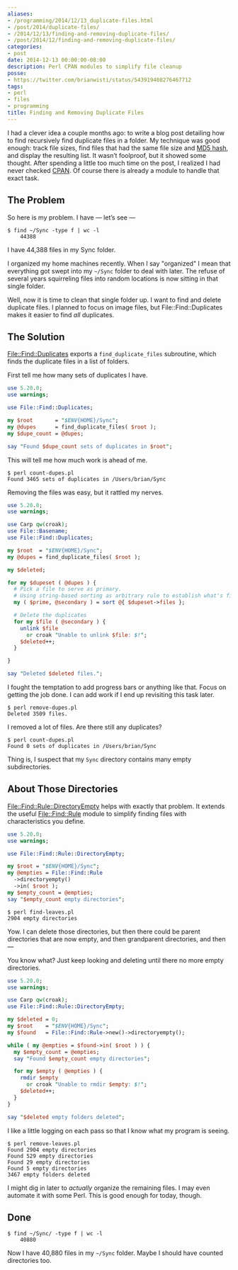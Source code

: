 ```yaml
---
aliases:
- /programming/2014/12/13_duplicate-files.html
- /post/2014/duplicate-files/
- /2014/12/13/finding-and-removing-duplicate-files/
- /post/2014/12/finding-and-removing-duplicate-files/
categories:
- post
date: 2014-12-13 00:00:00-08:00
description: Perl CPAN modules to simplify file cleanup
posse:
- https://twitter.com/brianwisti/status/543919408276467712
tags:
- perl
- files
- programming
title: Finding and Removing Duplicate Files
---
```


I had a clever idea a couple months ago: to write a blog post detailing
how to find recursively find duplicate files in a folder. My technique
was good enough: track file sizes, find files that had the same file
size and [MD5 hash](http://en.wikipedia.org/wiki/MD5#MD5_hashes), and
display the resulting list. It wasn’t foolproof, but it showed some
thought. After spending a little too much time on the post, I realized I
had never checked [CPAN](http://www.cpan.org/). Of course there is
already a module to handle that exact task.

## The Problem

So here is my problem. I have — let’s see —

```
$ find ~/Sync -type f | wc -l
    44388
```

I have 44,388 files in my Sync folder.

I organized my home machines recently. When I say "organized" I mean
that everything got swept into my `~/Sync` folder to deal with later.
The refuse of several years squirreling files into random locations is
now sitting in that single folder.

Well, now it is time to clean that single folder up. I want to find and
delete duplicate files. I planned to focus on image files, but
File::Find::Duplicates makes it easier to find *all* duplicates.

## The Solution

[File::Find::Duplicates](https://metacpan.org/pod/File::Find::Duplicates)
exports a `find_duplicate_files` subroutine, which finds the duplicate
files in a list of folders.

First tell me how many sets of duplicates I have.

```perl file="count-dupes.pl"
use 5.20.0;
use warnings;

use File::Find::Duplicates;

my $root       = "$ENV{HOME}/Sync";
my @dupes      = find_duplicate_files( $root );
my $dupe_count = @dupes;

say "Found $dupe_count sets of duplicates in $root";
```

This will tell me how much work is ahead of me.

```
$ perl count-dupes.pl
Found 3465 sets of duplicates in /Users/brian/Sync
```

Removing the files was easy, but it rattled my nerves.

```perl file="remove-dupes.pl"
use 5.20.0;
use warnings;

use Carp qw(croak);
use File::Basename;
use File::Find::Duplicates;

my $root  = "$ENV{HOME}/Sync";
my @dupes = find_duplicate_files( $root );

my $deleted;

for my $dupeset ( @dupes ) {
  # Pick a file to serve as primary.
  # Using string-based sorting as arbitrary rule to establish what's first.
  my ( $prime, @secondary ) = sort @{ $dupeset->files };

  # Delete the duplicates
  for my $file ( @secondary ) {
    unlink $file
      or croak "Unable to unlink $file: $!";
    $deleted++;
  }

}

say "Deleted $deleted files.";
```

I fought the temptation to add progress bars or anything like that.
Focus on getting the job done. I can add work if I end up revisiting
this task later.

```
$ perl remove-dupes.pl
Deleted 3509 files.
```

I removed a lot of files. Are there still any duplicates?

```
$ perl count-dupes.pl
Found 0 sets of duplicates in /Users/brian/Sync
```

Thing is, I suspect that my `Sync` directory contains many empty
subdirectories.

## About Those Directories

[File::Find::Rule::DirectoryEmpty](https://metacpan.org/pod/File::Find::Rule::DirectoryEmpty)
helps with exactly that problem. It extends the useful
[File::Find::Rule](https://metacpan.org/pod/File::Find::Rule) module to
simplify finding files with characteristics you define.

```perl file="find-leaves.pl"
use 5.20.0;
use warnings;

use File::Find::Rule::DirectoryEmpty;

my $root = "$ENV{HOME}/Sync";
my @empties = File::Find::Rule
  ->directoryempty()
  ->in( $root );
my $empty_count = @empties;
say "$empty_count empty directories";
```

```
$ perl find-leaves.pl
2904 empty directories
```

Yow. I can delete those directories, but then there could be parent
directories that are now empty, and then grandparent directories, and
then —

You know what? Just keep looking and deleting until there no more empty
directories.

```perl file="remove-leaves.pl"
use 5.20.0;
use warnings;

use Carp qw(croak);
use File::Find::Rule::DirectoryEmpty;

my $deleted = 0;
my $root    = "$ENV{HOME}/Sync";
my $found   = File::Find::Rule->new()->directoryempty();

while ( my @empties = $found->in( $root ) ) {
  my $empty_count = @empties;
  say "Found $empty_count empty directories";

  for my $empty ( @empties ) {
    rmdir $empty
      or croak "Unable to rmdir $empty: $!";
    $deleted++;
  }
}

say "$deleted empty folders deleted";
```

I like a little logging on each pass so that I know what my program is
seeing.

```
$ perl remove-leaves.pl
Found 2904 empty directories
Found 529 empty directories
Found 29 empty directories
Found 5 empty directories
3467 empty folders deleted
```

I might dig in later to *actually* organize the remaining files. I may
even automate it with some Perl. This is good enough for today, though.

## Done

```
$ find ~/Sync/ -type f | wc -l
    40880
```

Now I have 40,880 files in my `~/Sync` folder. Maybe I should have
counted directories too.
